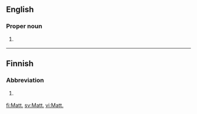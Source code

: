 ==English==

===Proper noun===
{{en-proper noun}}

# {{context|biblical|lang=en}} {{abbreviation of|Matthew}}

----

==Finnish==

===Abbreviation===
{{fi-abbr}}

# {{cx|Bible|lang=fi}} {{w|Matteuksen evankeliumi|lang=fi}} {{gloss|Gospel of Matthew}}

[[fi:Matt.]]
[[sv:Matt.]]
[[vi:Matt.]]